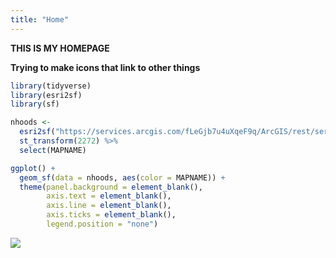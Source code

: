 ```yaml
---
title: "Home"
---
```


**THIS IS MY HOMEPAGE**

__Trying to make icons that link to other things__

```r
library(tidyverse)
library(esri2sf)
library(sf)

nhoods <- 
  esri2sf("https://services.arcgis.com/fLeGjb7u4uXqeF9q/ArcGIS/rest/services/Philly_Neighborhoods/FeatureServer/0") %>% 
  st_transform(2272) %>% 
  select(MAPNAME)
```

```r
ggplot() +
  geom_sf(data = nhoods, aes(color = MAPNAME)) +
  theme(panel.background = element_blank(),
        axis.text = element_blank(),
        axis.line = element_blank(),
        axis.ticks = element_blank(),
        legend.position = "none")
```


[![](google-earth-view-5992.jpeg)](new-page.html)